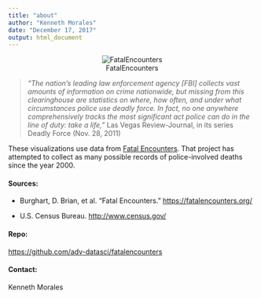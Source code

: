 ```yaml
---
title: "about"
author: "Kenneth Morales"
date: "December 17, 2017"
output: html_document
---
```


<center>![FatalEncounters](https://www.spreadshirt.com/image-server/v1/mp/designs/12305107,width=178,height=178/police-officer-silhouette.png)</center>

> *"The nation’s leading law enforcement agency [FBI] collects vast amounts of information on crime nationwide, but missing from this clearinghouse are statistics on where, how often, and under what circumstances police use deadly force. In fact, no one anywhere comprehensively tracks the most significant act police can do in the line of duty: take a life,"* Las Vegas Review-Journal, in its series Deadly Force (Nov. 28, 2011)

These visualizations use data from [Fatal Encounters](https://fatalencounters.org/). That project has attempted to collect as many possible records of police-involved deaths since the year 2000.

#### Sources:

* Burghart, D. Brian, et al. "Fatal Encounters." [https://fatalencounters.org/](https://fatalencounters.org/)

* U.S. Census Bureau. [http://www.census.gov/](http://www.census.gov/)

#### Repo:

[https://github.com/adv-datasci/fatalencounters](https://github.com/adv-datasci/fatalencounters)

#### Contact:

Kenneth Morales [<i class="fab fa-github"></i>](https://github.com/kbmorales) [<i class="fas fa-envelope"></i>](mailto:kbmorales@protonmail.com)

